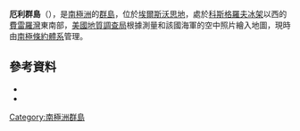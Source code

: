 {{coord|73|40|S|101|40|W|source:GNIS|display=title}}

'''厄利群島'''（{{lang-en|Early Islands}}），是[[南極洲|南極洲]]的[[群島|群島]]，位於[[埃爾斯沃思地|埃爾斯沃思地]]，處於[[科斯格羅夫冰架|科斯格羅夫冰架]]以西的[[費雷羅灣|費雷羅灣]]東南部，[[美國地質調查局|美國地質調查局]]根據測量和該國海軍的空中照片繪入地圖，現時由[[南極條約體系|南極條約體系]]管理。

==參考資料==
*{{cite gnis | type = antarid | id = 4243| name = Early Islands | accessdate = 2012-02-22}}
*{{usgs-gazetteer|id=4243}}

{{DEFAULTSORT:Early Islands}}
[[Category:南極洲群島|Category:南極洲群島]]


{{EllsworthLand-geo-stub}}